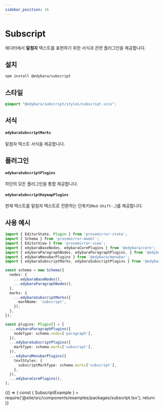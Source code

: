 ```yaml
---
sidebar_position: 16
---
```


# Subscript

에디터에서 **밑첨자** 텍스트를 표현하기 위한 서식과 관련 플러그인을 제공합니다.

## 설치

```bash
npm install @edybara/subscript
```

## 스타일

```css title="src/index.scss"
@import "@edybara/subscript/styles/subscript.scss";
```

## 서식

#### `edybaraSubscriptMarks`

밑첨자 텍스트 서식을 제공합니다.

## 플러그인

#### `edybaraSubscriptPlugins`

하단의 모든 플러그인을 통합 제공합니다.

#### `edybaraSubscriptKeymapPlugins`

현재 텍스트를 밑첨자 텍스트로 전환하는 단축키(`Mod-Shift-,`)를 제공합니다.

## 사용 예시

```typescript title="src/index.ts"
import { EditorState, Plugin } from 'prosemirror-state';
import { Schema } from 'prosemirror-model';
import { EditorView } from 'prosemirror-view';
import { edybaraBaseNodes, edybaraCorePlugins } from '@edybara/core';
import { edybaraParagraphNodes, edybaraParagraphPlugins, } from '@edybara/paragraph';
import { edybaraMenubarPlugins } from '@edybara/menubar';
import { edybaraSubscriptMarks, edybaraSubscriptPlugins } from '@edybara/subscript';

const schema = new Schema({
  nodes: {
    ...edybaraBaseNodes(),
    ...edybaraParagraphNodes(),
  },
  marks: {
    ...edybaraSubscriptMarks({
      markName: 'subscript',
    }),
  },
});

const plugins: Plugin[] = [
  ...edybaraParagraphPlugins({
    nodeType: schema.nodes['paragraph'],
  }),
  ...edybaraSubscriptPlugins({
    markType: schema.marks['subscript'],
  }),
  ...edybaraMenubarPlugins({
    textStyles: {
      subscriptMarkType: schema.marks['subscript'],
    },
  }),
  ...edybaraCorePlugins(),
];
```

<BrowserOnly>
  {() => {
    const { SubscriptExample } = require('@site/src/components/examples/packages/subscript.tsx');
    return <SubscriptExample />
  }}
</BrowserOnly>

